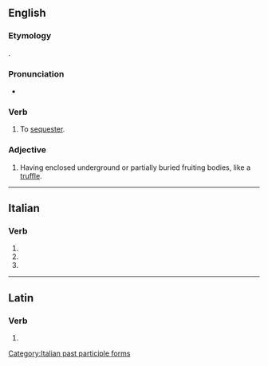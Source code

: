 ==English==

===Etymology===
{{PIE root|en|sekʷ|id=follow}}
{{back-form|en|sequestration}}.

===Pronunciation===
* {{IPA|en|/ˈsiːkwəstɹeɪt/}}

===Verb===
{{en-verb|sequestrat}}

# To [[sequester]].

===Adjective===
{{en-adj|-}}

# {{lb|en|mycology}} Having enclosed underground or partially buried fruiting bodies, like a [[truffle]].

----

==Italian==

===Verb===
{{head|it|verb form}}

# {{inflection of|it|sequestrare||2|p|pres|indc}}
# {{inflection of|it|sequestrare||2|p|impr}}
# {{feminine plural of|it|sequestrato}}

[[Category:Italian past participle forms]]

----

==Latin==

===Verb===
{{la-verb-form|sequestrāte}}

# {{inflection of|la|sequestrō||2|p|pres|actv|impr}}